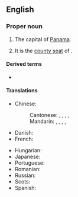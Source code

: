 ==English==
{{wikipedia}}

===Proper noun===
{{en-proper noun|head=[[Panama]] [[city|City]]}}

# The capital of [[Panama]].
# {{place|en|city|s/Florida|c/USA}} It is the [[county seat]] of {{l|en|Bay County}}.

====Derived terms====
* {{l|en|Panama City Beach}}

====Translations====
{{trans-top|capital of Panama}}
* Chinese:
*: Cantonese: {{t|yue|巴拿馬城}}, {{t|yue|巴拿马城|tr=baa1 naa4 maa5 sing4}}, {{t|yue|巴拿馬市}}, {{t|yue|巴拿马市|tr=baa1 naa4 maa5 si5}}, {{t|yue|巴京|tr=baa1 ging1}}
*: Mandarin: {{t+|cmn|巴拿馬城}}, {{t+|cmn|巴拿马城|tr=Bānámǎ Chéng}}, {{t|cmn|巴拿馬市}}, {{t|cmn|巴拿马市|tr=Bānámǎ Shì}}, {{t|cmn|巴京|tr=Bājīng}}
* Danish: {{t|da|Panama City}}
* French: {{t+|fr|Panamá}}
{{trans-mid}}
* Hungarian: {{t+|hu|Panamaváros}}
* Japanese: {{t|ja|パナマシティ|tr=Panamashiti}}
* Portuguese: {{t+|pt|Cidade do Panamá|f}}
* Romanian: {{t+|ro|Panama City}}
* Russian: {{t+|ru|Пана́ма|f}}
* Scots: {{t|sco|Panama Ceety}}
* Spanish: {{t+|es|Panamá}}
{{trans-bottom}}

{{C|en|Capital cities|Florida, USA}}
